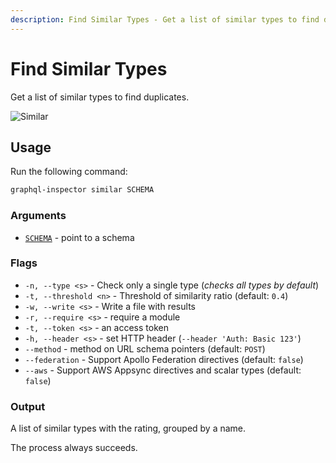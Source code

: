```yaml
---
description: Find Similar Types - Get a list of similar types to find duplicates.
---
```

# Find Similar Types

Get a list of similar types to find duplicates.

![Similar](/assets/img/cli/similar.jpg)

## Usage

Run the following command:

```sh
graphql-inspector similar SCHEMA
```

### Arguments

- [`SCHEMA`](../api/schema) - point to a schema

### Flags

- `-n, --type <s>` - Check only a single type (_checks all types by default_)
- `-t, --threshold <n>` - Threshold of similarity ratio (default: `0.4`)
- `-w, --write <s>` - Write a file with results
- `-r, --require <s>` - require a module
- `-t, --token <s>` - an access token
- `-h, --header <s>` - set HTTP header (`--header 'Auth: Basic 123'`)
- `--method` - method on URL schema pointers (default: `POST`)
- `--federation` - Support Apollo Federation directives (default: `false`)
- `--aws` - Support AWS Appsync directives and scalar types (default: `false`)

### Output

A list of similar types with the rating, grouped by a name.

The process always succeeds.
